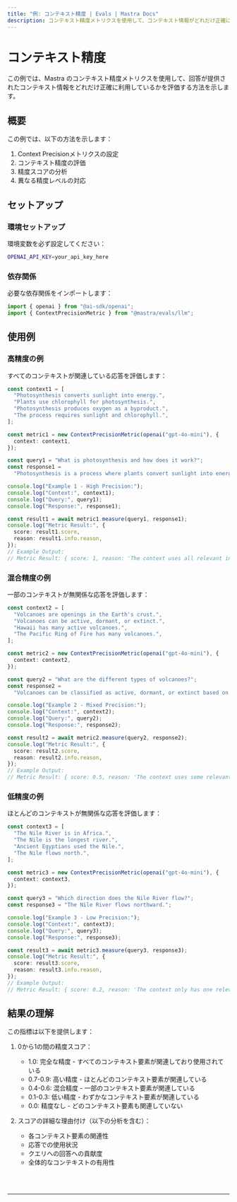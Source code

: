 ```yaml
---
title: "例: コンテキスト精度 | Evals | Mastra Docs"
description: コンテキスト精度メトリクスを使用して、コンテキスト情報がどれだけ正確に利用されているかを評価する例。
---
```



# コンテキスト精度

この例では、Mastra のコンテキスト精度メトリクスを使用して、回答が提供されたコンテキスト情報をどれだけ正確に利用しているかを評価する方法を示します。

## 概要

この例では、以下の方法を示します：

1. Context Precisionメトリクスの設定
2. コンテキスト精度の評価
3. 精度スコアの分析
4. 異なる精度レベルの対応

## セットアップ

### 環境セットアップ

環境変数を必ず設定してください：

```bash filename=".env"
OPENAI_API_KEY=your_api_key_here
```

### 依存関係

必要な依存関係をインポートします：

```typescript copy showLineNumbers filename="src/index.ts"
import { openai } from "@ai-sdk/openai";
import { ContextPrecisionMetric } from "@mastra/evals/llm";
```

## 使用例

### 高精度の例

すべてのコンテキストが関連している応答を評価します：

```typescript copy showLineNumbers{5} filename="src/index.ts"
const context1 = [
  "Photosynthesis converts sunlight into energy.",
  "Plants use chlorophyll for photosynthesis.",
  "Photosynthesis produces oxygen as a byproduct.",
  "The process requires sunlight and chlorophyll.",
];

const metric1 = new ContextPrecisionMetric(openai("gpt-4o-mini"), {
  context: context1,
});

const query1 = "What is photosynthesis and how does it work?";
const response1 =
  "Photosynthesis is a process where plants convert sunlight into energy using chlorophyll, producing oxygen as a byproduct.";

console.log("Example 1 - High Precision:");
console.log("Context:", context1);
console.log("Query:", query1);
console.log("Response:", response1);

const result1 = await metric1.measure(query1, response1);
console.log("Metric Result:", {
  score: result1.score,
  reason: result1.info.reason,
});
// Example Output:
// Metric Result: { score: 1, reason: 'The context uses all relevant information and does not include any irrelevant information.' }
```

### 混合精度の例

一部のコンテキストが無関係な応答を評価します：

```typescript copy showLineNumbers{32} filename="src/index.ts"
const context2 = [
  "Volcanoes are openings in the Earth's crust.",
  "Volcanoes can be active, dormant, or extinct.",
  "Hawaii has many active volcanoes.",
  "The Pacific Ring of Fire has many volcanoes.",
];

const metric2 = new ContextPrecisionMetric(openai("gpt-4o-mini"), {
  context: context2,
});

const query2 = "What are the different types of volcanoes?";
const response2 =
  "Volcanoes can be classified as active, dormant, or extinct based on their activity status.";

console.log("Example 2 - Mixed Precision:");
console.log("Context:", context2);
console.log("Query:", query2);
console.log("Response:", response2);

const result2 = await metric2.measure(query2, response2);
console.log("Metric Result:", {
  score: result2.score,
  reason: result2.info.reason,
});
// Example Output:
// Metric Result: { score: 0.5, reason: 'The context uses some relevant information and includes some irrelevant information.' }
```

### 低精度の例

ほとんどのコンテキストが無関係な応答を評価します：

```typescript copy showLineNumbers{58} filename="src/index.ts"
const context3 = [
  "The Nile River is in Africa.",
  "The Nile is the longest river.",
  "Ancient Egyptians used the Nile.",
  "The Nile flows north.",
];

const metric3 = new ContextPrecisionMetric(openai("gpt-4o-mini"), {
  context: context3,
});

const query3 = "Which direction does the Nile River flow?";
const response3 = "The Nile River flows northward.";

console.log("Example 3 - Low Precision:");
console.log("Context:", context3);
console.log("Query:", query3);
console.log("Response:", response3);

const result3 = await metric3.measure(query3, response3);
console.log("Metric Result:", {
  score: result3.score,
  reason: result3.info.reason,
});
// Example Output:
// Metric Result: { score: 0.2, reason: 'The context only has one relevant piece, which is at the end.' }
```

## 結果の理解

この指標は以下を提供します：

1. 0から1の間の精度スコア：

   - 1.0: 完全な精度 - すべてのコンテキスト要素が関連しており使用されている
   - 0.7-0.9: 高い精度 - ほとんどのコンテキスト要素が関連している
   - 0.4-0.6: 混合精度 - 一部のコンテキスト要素が関連している
   - 0.1-0.3: 低い精度 - わずかなコンテキスト要素が関連している
   - 0.0: 精度なし - どのコンテキスト要素も関連していない

2. スコアの詳細な理由付け（以下の分析を含む）：
   - 各コンテキスト要素の関連性
   - 応答での使用状況
   - クエリへの回答への貢献度
   - 全体的なコンテキストの有用性

<br />
<br />
<hr className="dark:border-[#404040] border-gray-300" />
<br />
<br />
<GithubLink
  link={
    "https://github.com/mastra-ai/mastra/blob/main/examples/basics/evals/context-precision"
  }
/>
